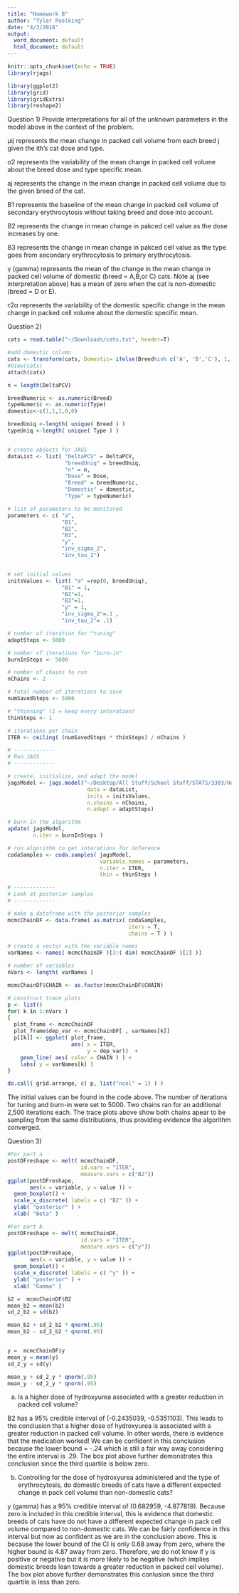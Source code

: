 ```yaml
---
title: "Homework 8"
author: "Tyler Poelking"
date: "4/3/2018"
output:
  word_document: default
  html_document: default
---
```


```r
knitr::opts_chunk$set(echo = TRUE)
library(rjags)

library(ggplot2)
library(grid)
library(gridExtra)
library(reshape2)
```

Question 1)
Provide interpretations for all of the unknown parameters in the model above in the context of the problem.

μij represents the mean change in packed cell volume from each breed j given the ith's cat dose and type.

σ2 represents the variability of the mean change in packed cell volume about the breed dose and type specific mean.

aj represents the change in the mean change in packed cell volume due to the given breed of the cat.

B1 represents the baseline of the mean change in packed cell volume of secondary erythrocytosis without taking breed and dose into account. 

B2 represents the change in mean change in pakced cell value as the dose increases by one.

B3 represents the change in mean change in pakced cell value as the type goes from secondary erythrocytosis to primary erythrocytosis.

γ (gamma) represents the mean of the change in the mean change in packed cell volume of domestic (breed = A,B,or C) cats. Note aj (see interpretation above) has a mean of zero when the cat is non-domestic  (breed = D or E).

τ2α represents the variability of the domestic specific change in the mean change in packed cell volume about the domestic specific mean. 

Question 2)
```r
cats = read.table("~/Downloads/cats.txt", header=T)

#add domestic column
cats <- transform(cats, Domestic= ifelse(Breed%in% c('A', 'B','C'), 1, 0))
#View(cats)
attach(cats)

n = length(DeltaPCV)

breedNumeric <- as.numeric(Breed)
typeNumeric <- as.numeric(Type)
domestic<-c(1,1,1,0,0)

breedUniq <-length( unique( Breed ) )
typeUniq <-length( unique( Type ) )


# create objects for JAGS
dataList <- list( "DeltaPCV" = DeltaPCV,
                  "breedUniq" = breedUniq,
                  "n" = n,
                  "Dose" = Dose,
                  "Breed" = breedNumeric,
                  "Domestic" = domestic,
                  "Type" = typeNumeric)

# list of parameters to be monitored  
parameters <- c( "a", 
                 "B1",
                 "B2",
                 "B3",
                 "y",
                 "inv_sigma_2",
                 "inv_tau_2")


# set initial values
initsValues <- list( "a" =rep(0, breedUniq), 
                 "B1" = 1,
                 "B2"=1,
                 "B3"=1,
                 "y" = 1,
                 "inv_sigma_2"=.1 ,
                 "inv_tau_2"= .1)

# number of iteration for "tuning" 
adaptSteps <- 5000 

# number of iterations for "burn-in" 
burnInSteps <- 5000   

# number of chains to run
nChains <- 2          

# total number of iterations to save
numSavedSteps <- 5000           

# "thinning" (1 = keep every interation)
thinSteps <- 1                  

# iterations per chain
ITER <- ceiling( (numSavedSteps * thinSteps) / nChains ) 

# -------------
# Run JAGS
# -------------

# create, initialize, and adapt the model
jagsModel <- jags.model("~/Desktop/All Stuff/School Stuff/STATS/3303/Homework8/cats_model.txt", 
                         data = dataList, 
                         inits = initsValues, 
                         n.chains = nChains, 
                         n.adapt = adaptSteps)
```


```r
# burn-in the algorithm
update( jagsModel, 
        n.iter = burnInSteps )

# run algorithm to get interations for inference
codaSamples <- coda.samples( jagsModel, 
                             variable.names = parameters, 
                             n.iter = ITER, 
                             thin = thinSteps )

# -------------
# Look at posterior samples
# -------------

# make a dataframe with the posterior samples
mcmcChainDF <- data.frame( as.matrix( codaSamples, 
                                      iters = T, 
                                      chains = T ) )

# create a vector with the variable names
varNames <- names( mcmcChainDF )[3:( dim( mcmcChainDF )[2] )]

# number of variables
nVars <- length( varNames )

mcmcChainDF$CHAIN <- as.factor(mcmcChainDF$CHAIN)

# construct trace plots
p <- list()
for( k in 1:nVars )
{
  plot_frame <- mcmcChainDF
  plot_frame$dep_var <- mcmcChainDF[ , varNames[k]]
  p[[k]] <- ggplot( plot_frame, 
                    aes( x = ITER, 
                         y = dep_var))  +
    geom_line( aes( color = CHAIN ) ) + 
    labs( y = varNames[k] )
}

```

```r
do.call( grid.arrange, c( p, list("ncol" = 1) ) )
```

The initial values can be found in the code above. The number of iterations for tuning and burn-in were set to 5000. Two chains ran for an additional 2,500 iterations each. The trace plots above show both chains apear to be sampling from the same distributions, thus providing evidence the algorithm converged.


Question 3)
```r

#For part a
postDFreshape <- melt( mcmcChainDF, 
                       id.vars = "ITER",
                       measure.vars = c("B2"))
ggplot(postDFreshape, 
       aes(x = variable, y = value )) +
  geom_boxplot() +
  scale_x_discrete( labels = c( "B2" )) +
  ylab( "posterior" ) +
  xlab( "Beta" )

#For part b
postDFreshape <- melt( mcmcChainDF, 
                       id.vars = "ITER",
                       measure.vars = c("y"))
ggplot(postDFreshape, 
       aes(x = variable, y = value )) +
  geom_boxplot() +
  scale_x_discrete( labels = c( "y" )) +
  ylab( "posterior" ) +
  xlab( "Gamma" )
```


```r

b2 =  mcmcChainDF$B2
mean_b2 = mean(b2)
sd_2_b2 = sd(b2)

mean_b2 + sd_2_b2 * qnorm(.95)
mean_b2 - sd_2_b2 * qnorm(.95)


y =  mcmcChainDF$y
mean_y = mean(y)
sd_2_y = sd(y)

mean_y + sd_2_y * qnorm(.95)
mean_y - sd_2_y * qnorm(.95)

```

a) Is a higher dose of hydroxyurea associated with a greater reduction in packed cell volume?

B2 has a 95% credible interval of (-0.2435039, -0.5351103). This leads to the conclusion that a higher dose of hydroxyurea is associated with a greater reduction in packed cell volume. In other words, there is evidence that the medication worked! We can be confident in this conclusion because the lower bound = -.24 which is still a fair way away considering the entire interval is .29. The box plot above further demonstrates this conclusion since the third quartile is below zero. 


b) Controlling for the dose of hydroxyurea administered and the type of erythrocytosis, do domestic breeds of cats have a different expected change in pack cell volume than non-domestic cats?

y (gamma) has a 95% credible interval of (0.682959, -4.877819). Because zero is included in this credible interval, this is evidence that domestic breeds of cats have do not have a different expected change in pack cell volume compared to non-domestic cats. We can be fairly confidence in this interval but now as confident as we are in the conclusion above. This is because the lower bound of the CI is only 0.68 away from zero, where the higher bound is 4.87 away from zero. Therefore, we do not know if y is positive or negative but it is more likely to be negative (which implies domestic breeds lean towards a greater reduction in packed cell volume). The box plot above further demonstrates this conlusion since the third quartile is less than zero.

